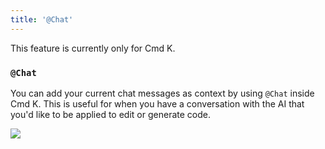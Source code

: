 ```yaml
---
title: '@Chat'
---
```


<Info>This feature is currently only for Cmd K.</Info>

### `@Chat`

You can add your current chat messages as context by using `@Chat` inside Cmd K.
This is useful for when you have a conversation with the AI that you'd like to be applied to edit or generate code.

<Frame>
  <img src="/images/context/@chat.png" />
</Frame>
